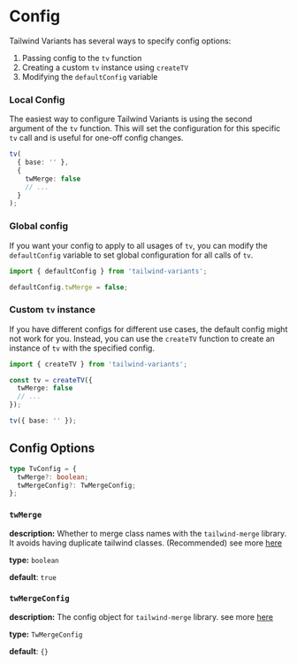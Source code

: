 # Config

Tailwind Variants has several ways to specify config options:

1. Passing config to the `tv` function
1. Creating a custom `tv` instance using `createTV`
1. Modifying the `defaultConfig` variable

### Local Config

The easiest way to configure Tailwind Variants is using the second argument of
the `tv` function. This will set the configuration for this specific `tv` call
and is useful for one-off config changes.

```ts
tv(
  { base: '' },
  {
    twMerge: false
    // ...
  }
);
```

### Global config

If you want your config to apply to all usages of `tv`, you can modify the
`defaultConfig` variable to set global configuration for all calls of `tv`.

```ts
import { defaultConfig } from 'tailwind-variants';

defaultConfig.twMerge = false;
```

### Custom `tv` instance

If you have different configs for different use cases, the default config might
not work for you. Instead, you can use the `createTV` function to create an
instance of `tv` with the specified config.

```ts
import { createTV } from 'tailwind-variants';

const tv = createTV({
  twMerge: false
  // ...
});

tv({ base: '' });
```

## Config Options

```ts
type TvConfig = {
  twMerge?: boolean;
  twMergeConfig?: TwMergeConfig;
};
```

### `twMerge`

**description:** Whether to merge class names with the `tailwind-merge` library.
It avoids having duplicate tailwind classes. (Recommended) see more [here](https://github.com/dcastil/tailwind-merge/blob/v2.2.2/README.md)

**type:** `boolean`

**default**: `true`

### `twMergeConfig`

**description:** The config object for `tailwind-merge` library. see more [here](https://github.com/dcastil/tailwind-merge/blob/v2.2.2/docs/configuration.md)

**type:** `TwMergeConfig`

**default**: `{}`